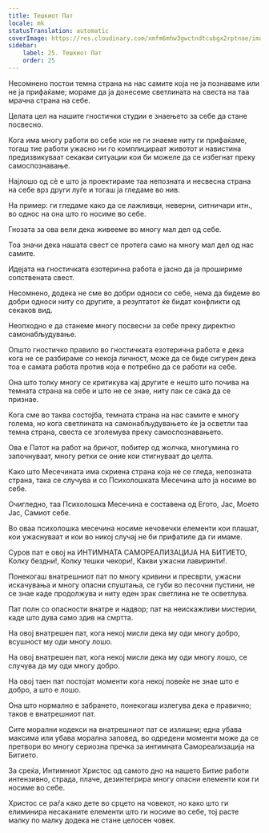 ```yaml
---
title: Тешкиот Пат
locale: mk
statusTranslation: automatic
coverImage: https://res.cloudinary.com/xmfm6mhw3gwctndtcubgx2rptnae/image/upload/v1741354419/small_cover_la_gran_rebelion_28716e29d2.webp
sidebar:
    label: 25. Тешкиот Пат
    order: 25
---
```

Несомнено постои темна страна на нас самите која не ја познаваме или не ја прифаќаме; мораме да ја донесеме светлината на свеста на таа мрачна страна на себе.

Целата цел на нашите гностички студии е знаењето за себе да стане посвесно.

Кога има многу работи во себе кои не ги знаеме ниту ги прифаќаме, тогаш тие работи ужасно ни го комплицираат животот и навистина предизвикуваат секакви ситуации кои би можеле да се избегнат преку самоспознавање.

Најлошо од сè е што ја проектираме таа непозната и несвесна страна на себе врз други луѓе и тогаш ја гледаме во нив.

На пример: ги гледаме како да се лажливци, неверни, ситничари итн., во однос на она што го носиме во себе.

Гнозата за ова вели дека живееме во многу мал дел од себе.

Тоа значи дека нашата свест се протега само на многу мал дел од нас самите.

Идејата на гностичката езотерична работа е јасно да ја прошириме сопствената свест.

Несомнено, додека не сме во добри односи со себе, нема да бидеме во добри односи ниту со другите, а резултатот ќе бидат конфликти од секаков вид.

Неопходно е да станеме многу посвесни за себе преку директно самонабљудување.

Општо гностичко правило во гностичката езотерична работа е дека кога не се разбираме со некоја личност, може да се биде сигурен дека тоа е самата работа против која е потребно да се работи на себе.

Она што толку многу се критикува кај другите е нешто што почива на темната страна на себе и што не се знае, ниту пак се сака да се признае.

Кога сме во таква состојба, темната страна на нас самите е многу голема, но кога светлината на самонабљудувањето ќе ја осветли таа темна страна, свеста се зголемува преку самоспознавањето.

Ова е Патот на работ на бричот, побитер од жолчка, многумина го започнуваат, многу ретки се оние кои стигнуваат до целта.

Како што Месечината има скриена страна која не се гледа, непозната страна, така се случува и со Психолошката Месечина што ја носиме во себе.

Очигледно, таа Психолошка Месечина е составена од Егото, Јас, Моето Јас, Самиот себе.

Во оваа психолошка месечина носиме нечовечки елементи кои плашат, кои ужаснуваат и кои во никој случај не би прифатиле да ги имаме.

Суров пат е овој на ИНТИМНАТА САМОРЕАЛИЗАЦИЈА НА БИТИЕТО, Колку бездни!, Колку тешки чекори!, Какви ужасни лавиринти!.

Понекогаш внатрешниот пат по многу кривини и пресврти, ужасни искачувања и многу опасни спуштања, се губи во песочни пустини, не се знае каде продолжува и ниту еден зрак светлина не те осветлува.

Пат полн со опасности внатре и надвор; пат на неискажливи мистерии, каде што дува само здив на смртта.

На овој внатрешен пат, кога некој мисли дека му оди многу добро, всушност му оди многу лошо.

На овој внатрешен пат, кога некој мисли дека му оди многу лошо, се случува да му оди многу добро.

На овој таен пат постојат моменти кога некој повеќе не знае што е добро, а што е лошо.

Она што нормално е забрането, понекогаш излегува дека е правично; таков е внатрешниот пат.

Сите морални кодекси на внатрешниот пат се излишни; една убава максима или убава морална заповед, во одредени моменти може да се претвори во многу сериозна пречка за интимната Самореализација на Битието.

За среќа, Интимниот Христос од самото дно на нашето Битие работи интензивно, страда, плаче, дезинтегрира многу опасни елементи кои ги носиме во себе.

Христос се раѓа како дете во срцето на човекот, но како што ги елиминира несаканите елементи што ги носиме во себе, тој расте малку по малку додека не стане целосен човек.

